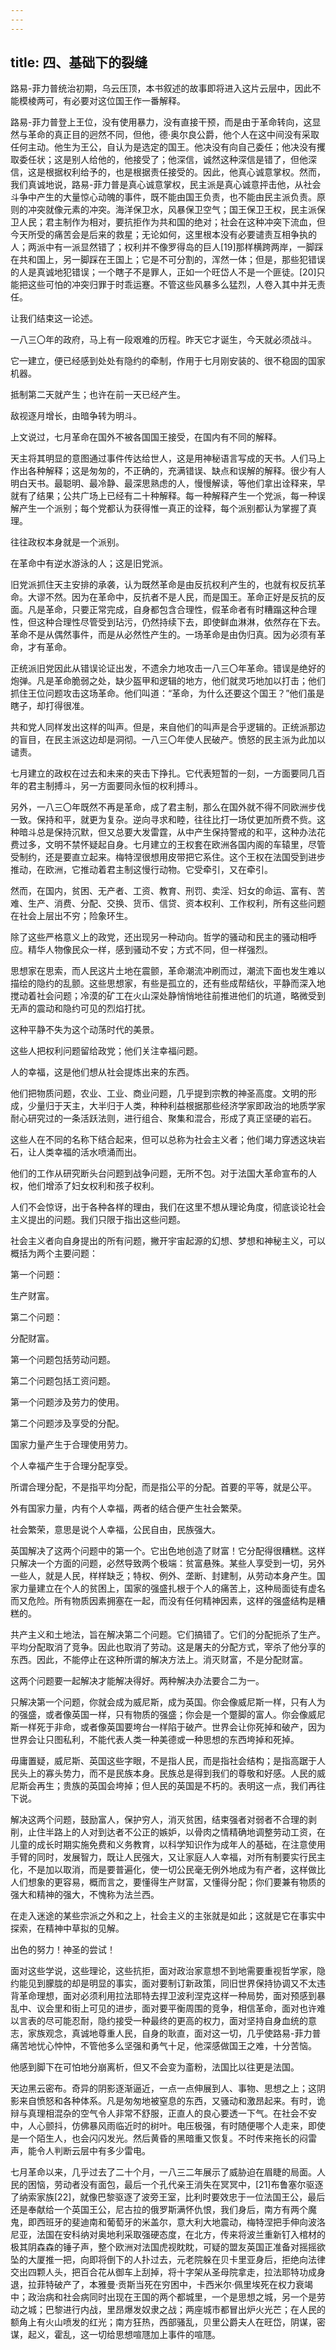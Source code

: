 ```yaml
---
---
---
```

title: 四、基础下的裂缝
---




路易-菲力普统治初期，乌云压顶，本书叙述的故事即将进入这片云层中，因此不能模棱两可，有必要对这位国王作一番解释。

路易-菲力普登上王位，没有使用暴力，没有直接干预，而是由于革命转向，这显然与革命的真正目的迥然不同，但他，德·奥尔良公爵，他个人在这中间没有采取任何主动。他生为王公，自认为是选定的国王。他决没有向自己委任；他决没有攫取委任状；这是别人给他的，他接受了；他深信，诚然这种深信是错了，但他深信，这是根据权利给予的，也是根据责任接受的。因此，他真心诚意掌权。然而，我们真诚地说，路易-菲力普是真心诚意掌权，民主派是真心诚意抨击他，从社会斗争中产生的大量惊心动魄的事件，既不能由国王负责，也不能由民主派负责。原则的冲突就像元素的冲突。海洋保卫水，风暴保卫空气；国王保卫王权，民主派保卫人民；君主制作为相对，要抗拒作为共和国的绝对；社会在这种冲突下流血，但今天所受的痛苦会是后来的救星；无论如何，这里根本没有必要谴责互相争执的人；两派中有一派显然错了；权利并不像罗得岛的巨人[19]那样横跨两岸，一脚踩在共和国上，另一脚踩在王国上；它是不可分割的，浑然一体；但是，那些犯错误的人是真诚地犯错误；一个瞎子不是罪人，正如一个旺岱人不是一个匪徒。[20]只能把这些可怕的冲突归罪于时乖运蹇。不管这些风暴多么猛烈，人卷入其中并无责任。

让我们结束这一论述。

一八三〇年的政府，马上有一段艰难的历程。昨天它才诞生，今天就必须战斗。

它一建立，便已经感到处处有隐约的牵制，作用于七月刚安装的、很不稳固的国家机器。

抵制第二天就产生；也许在前一天已经产生。

敌视逐月增长，由暗争转为明斗。

上文说过，七月革命在国外不被各国国王接受，在国内有不同的解释。

天主将其明显的意图通过事件传达给世人，这是用神秘语言写成的天书。人们马上作出各种解释；这是匆匆的，不正确的，充满错误、缺点和误解的解释。很少有人明白天书。最聪明、最冷静、最深思熟虑的人，慢慢解读，等他们拿出诠释来，早就有了结果；公共广场上已经有二十种解释。每一种解释产生一个党派，每一种误解产生一个派别；每个党都认为获得惟一真正的诠释，每个派别都认为掌握了真理。

往往政权本身就是一个派别。

在革命中有逆水游泳的人；这是旧党派。

旧党派抓住天主安排的承袭，认为既然革命是由反抗权利产生的，也就有权反抗革命。大谬不然。因为在革命中，反抗者不是人民，而是国王。革命正好是反抗的反面。凡是革命，只要正常完成，自身都包含合理性，假革命者有时糟蹋这种合理性，但这种合理性尽管受到玷污，仍然持续下去，即使鲜血淋淋，依然存在下去。革命不是从偶然事件，而是从必然性产生的。一场革命是由伪归真。因为必须有革命，才有革命。

正统派旧党因此从错误论证出发，不遗余力地攻击一八三〇年革命。错误是绝好的炮弹。凡是革命脆弱之处，缺少盔甲和逻辑的地方，他们就灵巧地加以打击；他们抓住王位问题攻击这场革命。他们叫道：“革命，为什么还要这个国王？”他们虽是瞎子，却打得很准。

共和党人同样发出这样的叫声。但是，来自他们的叫声是合乎逻辑的。正统派那边的盲目，在民主派这边却是洞彻。一八三〇年使人民破产。愤怒的民主派为此加以谴责。

七月建立的政权在过去和未来的夹击下挣扎。它代表短暂的一刻，一方面要同几百年的君主制搏斗，另一方面要同永恒的权利搏斗。

另外，一八三〇年既然不再是革命，成了君主制，那么在国外就不得不同欧洲步伐一致。保持和平，就更为复杂。逆向寻求和睦，往往比打一场仗更加所费不赀。这种暗斗总是保持沉默，但又总要大发雷霆，从中产生保持警戒的和平，这种办法花费过多，文明不禁怀疑起自身。七月建立的王权套在欧洲各国内阁的车辕里，尽管受制约，还是要直立起来。梅特涅很想用皮带把它系住。这个王权在法国受到进步推动，在欧洲，它推动着君主制这慢行动物。它受牵引，又在牵引。

然而，在国内，贫困、无产者、工资、教育、刑罚、卖淫、妇女的命运、富有、苦难、生产、消费、分配、交换、货币、信贷、资本权利、工作权利，所有这些问题在社会上层出不穷；险象环生。

除了这些严格意义上的政党，还出现另一种动向。哲学的骚动和民主的骚动相呼应。精华人物像民众一样，感到骚动不安；方式不同，但一样强烈。

思想家在思索，而人民这片土地在震颤，革命潮流冲刷而过，潮流下面也发生难以描绘的隐约的乱颤。这些思想家，有些是孤立的，还有些成帮结伙，平静而深入地搅动着社会问题；冷漠的矿工在火山深处静悄悄地往前推进他们的坑道，略微受到无声的震动和隐约可见的烈焰打扰。

这种平静不失为这个动荡时代的美景。

这些人把权利问题留给政党；他们关注幸福问题。

人的幸福，这是他们想从社会提炼出来的东西。

他们把物质问题，农业、工业、商业问题，几乎提到宗教的神圣高度。文明的形成，少量归于天主，大半归于人类，种种利益根据那些经济学家即政治的地质学家耐心研究过的一条活跃法则，进行组合、聚集和混合，形成了真正坚硬的岩石。

这些人在不同的名称下结合起来，但可以总称为社会主义者；他们竭力穿透这块岩石，让人类幸福的活水喷涌而出。

他们的工作从研究断头台问题到战争问题，无所不包。对于法国大革命宣布的人权，他们增添了妇女权利和孩子权利。

人们不会惊讶，出于各种各样的理由，我们在这里不想从理论角度，彻底谈论社会主义提出的问题。我们只限于指出这些问题。

社会主义者向自身提出的所有问题，撇开宇宙起源的幻想、梦想和神秘主义，可以概括为两个主要问题：

第一个问题：

生产财富。

第二个问题：

分配财富。

第一个问题包括劳动问题。

第二个问题包括工资问题。

第一个问题涉及劳力的使用。

第二个问题涉及享受的分配。

国家力量产生于合理使用劳力。

个人幸福产生于合理分配享受。

所谓合理分配，不是指平均分配，而是指公平的分配。首要的平等，就是公平。

外有国家力量，内有个人幸福，两者的结合便产生社会繁荣。

社会繁荣，意思是说个人幸福，公民自由，民族强大。

英国解决了这两个问题中的第一个。它出色地创造了财富！它分配得很糟糕。这样只解决一个方面的问题，必然导致两个极端：贫富悬殊。某些人享受到一切，另外一些人，就是人民，样样缺乏；特权、例外、垄断、封建制，从劳动本身产生。国家力量建立在个人的贫困上，国家的强盛扎根于个人的痛苦上，这种局面徒有虚名而又危险。所有物质因素拥塞在一起，而没有任何精神因素，这样的强盛结构是糟糕的。

共产主义和土地法，旨在解决第二个问题。它们搞错了。它们的分配扼杀了生产。平均分配取消了竞争。因此也取消了劳动。这是屠夫的分配方式，宰杀了他分享的东西。因此，不能停止在这种所谓的解决方法上。消灭财富，不是分配财富。

这两个问题要一起解决才能解决得好。两种解决办法要合二为一。

只解决第一个问题，你就会成为威尼斯，成为英国。你会像威尼斯一样，只有人为的强盛，或者像英国一样，只有物质的强盛；你会是一个蹩脚的富人。你会像威尼斯一样死于非命，或者像英国要垮台一样陷于破产。世界会让你死掉和破产，因为世界会让只图私利，不能代表人类一种美德或一种思想的东西垮掉和死掉。

毋庸置疑，威尼斯、英国这些字眼，不是指人民，而是指社会结构；是指高踞于人民头上的寡头势力，而不是民族本身。民族总是得到我们的尊敬和好感。人民的威尼斯会再生；贵族的英国会垮掉；但人民的英国是不朽的。表明这一点，我们再往下说。

解决这两个问题，鼓励富人，保护穷人，消灭贫困，结束强者对弱者不合理的剥削，止住半路上的人对到达者不公正的嫉妒，以骨肉之情精确地调整劳动工资，在儿童的成长时期实施免费和义务教育，以科学知识作为成年人的基础，在注意使用手臂的同时，发展智力，既让人民强大，又让家庭人人幸福，对所有制要实行民主化，不是加以取消，而是要普遍化，使一切公民毫无例外地成为有产者，这样做比人们想象的更容易，概而言之，要懂得生产财富，又懂得分配；你们要兼有物质的强大和精神的强大，不愧称为法兰西。

在走入迷途的某些宗派之外和之上，社会主义的主张就是如此；这就是它在事实中探索，在精神中草拟的见解。

出色的努力！神圣的尝试！

面对这些学说，这些理论，这些抗拒，面对政治家意想不到地需要重视哲学家，隐约能见到朦胧的却是明显的事实，面对要制订新政策，同旧世界保持协调又不太违背革命理想，面对必须利用拉法耶特去捍卫波利涅克这样一种局势，面对预感到暴乱中、议会里和街上可见的进步，面对要平衡周围的竞争，相信革命，面对也许难以言表的尽可能忍耐，隐约接受一种最终的更高的权力，面对坚持自身血统的意志，家族观念，真诚地尊重人民，自身的耿直，面对这一切，几乎使路易-菲力普痛苦地忧心忡忡，不管他多么坚强和勇气十足，他深感做国王之难，十分苦恼。

他感到脚下在可怕地分崩离析，但又不会变为齑粉，法国比以往更是法国。

天边黑云密布。奇异的阴影逐渐逼近，一点一点伸展到人、事物、思想之上；这阴影来自愤怒和各种体系。凡是匆匆地被窒息的东西，又骚动和激昂起来。有时，诡辩与真理相混杂的空气令人非常不舒服，正直人的良心要透一下气。在社会不安中，人心颤抖，仿佛暴风雨临近时的树叶。电压极强，有时随便哪个人走来，即使是一个陌生人，也会闪闪发光。然后黄昏的黑暗重又恢复。不时传来拖长的闷雷声，能令人判断云层中有多少雷电。

七月革命以来，几乎过去了二十个月，一八三二年展示了威胁迫在眉睫的局面。人民的困恼，劳动者没有面包，最后一个孔代亲王消失在冥冥中，[21]布鲁塞尔驱逐了纳索家族[22]，就像巴黎驱逐了波旁王室，比利时要效忠于一位法国王公，最后还是奉献给一个英国王公，尼古拉的俄罗斯满怀仇恨，我们身后，南方有两个魔鬼，即西班牙的斐迪南和葡萄牙的米盖尔，意大利大地震动，梅特涅把手伸向波洛尼亚，法国在安科纳对奥地利采取强硬态度，在北方，传来将波兰重新钉入棺材的极其阴森森的锤子声，整个欧洲对法国虎视眈眈，可疑的盟友英国正准备对摇摇欲坠的大厦推一把，向即将倒下的人扑过去，元老院躲在贝卡里亚身后，拒绝向法律交出四颗人头，把百合花从御车上刮掉，将十字架从圣母院拿走，拉法耶特功成身退，拉菲特破产了，本雅曼·贡斯当死在穷困中，卡西米尔·佩里埃死在权力衰竭中；政治病和社会病同时出现在王国的两个都城里，一个是思想之城，另一个是劳动之城；巴黎进行内战，里昂爆发奴隶之战；两座城市都冒出炉火光芒；在人民的额角上有火山喷发的红光；南方狂热，西部骚乱，贝里公爵夫人在旺岱，阴谋，密谋，起义，霍乱，这一切给思想喧豗加上事件的喧豗。